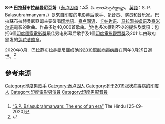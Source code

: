 {{藝人
|姓名     = S·P·巴拉蘇布拉赫曼尼亞姆
|本名     = Sripathi Panditaradhyula Balasubrahmanyam
|別名     = Balu、S. P. B. 
|類型     = 男歌手
|圖片     = S. P. Balasubrahmanyam at the 'Gurkha' Audio Launch.jpg
|圖片尺寸 = 250px
|圖片說明 = 
|國籍     = 
|出生日期 = {{birth_date|1946|6|4}}
|出生地點 = {{flag|British India}}[[內洛爾|內洛爾]]
|教育程度 = 
|逝世日期 =  {{death date and age|df=y|2020|09|25|1946|06|04}}
|逝世地点 = {{IND}}[[金奈|金奈]]
|religion = [[印度教|印度教]]
|配偶     = 
|children = 
|音樂類型 =  印度電影音樂
|職業     = [[歌手|歌手]]
|活躍年代 = 
|唱片公司 =
|相關團體 = 
|網站     = 
|imdb    = 1304975
}}

'''S·P·巴拉蘇布拉赫曼尼亞姆'''（[[泰卢固语|泰卢固语]]：ఎస్. పి. బాలసుబ్రహ్మణ్యం，[[英語|英語]]：S. P. Balasubrahmanyam，{{bd|1946年|6月4日|2020年|9月25日|catIdx=Balasubrahmanyam}}）是來自[[印度|印度]]的电影幕后歌手、配音员、演员和音乐家。巴拉蘇布拉赫曼尼亞姆主要演唱[[印地語|印地語]]、[[泰卢固语|泰卢固语]]、[[卡纳达语|卡纳达语]]、[[马拉雅拉姆语|马拉雅拉姆语]]及[[泰米尔语|泰米尔语]]電影的歌曲。作品多达40,000首歌曲。<ref>[https://www.thehindu.com/entertainment/movies/sp-balasubrahmanyam-the-end-of-an-era/article32695994.ece “S.P. Balasubrahmanyam: The end of an era”] {{Wayback|url=https://www.thehindu.com/entertainment/movies/sp-balasubrahmanyam-the-end-of-an-era/article32695994.ece |date=20200926020903 }} The Hindu [25-09-2020]</ref>他也多次得到不少的提名及獎項：包括6個[[印度國家電影獎|印度國家電影獎]]最佳男电影幕后歌手及1個[[印度電影觀眾獎|印度電影觀眾獎]]及2011年由政府颁发的[[莲花装勋章|莲花装勋章]]。

2020年8月，巴拉蘇布拉赫曼尼亞姆确诊[[2019冠狀病毒病|2019冠狀病毒病]]后在同年9月25日逝世。<ref>{{Cite web |url=https://www.bbc.com/news/world-asia-india-53789574 |title=SP Balasubrahmanyam: Legendary Indian singer dies |accessdate=2020-09-25 |archive-date=2020-09-25 |archive-url=https://web.archive.org/web/20200925180510/https://www.bbc.com/news/world-asia-india-53789574 |dead-url=no }}</ref>

== 參考來源 ==
{{reflist}}

{{Authority control}}
{{DEFAULTSORT: Balasubrahmanyam, SP}}
[[Category:印度男歌手|Category:印度男歌手]]
[[Category:泰卢固人|Category:泰卢固人]]
[[Category:死于2019冠状病毒病的印度人|Category:死于2019冠状病毒病的印度人]]
[[Category:印度電影男演員|Category:印度電影男演員]]
[[Category:印度男配音員|Category:印度男配音員]]